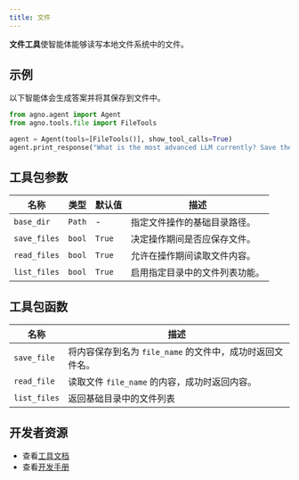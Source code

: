 ```yaml
---
title: 文件
---
```

**文件工具**使智能体能够读写本地文件系统中的文件。

## 示例

以下智能体会生成答案并将其保存到文件中。

```python cookbook/tools/file_tools.py
from agno.agent import Agent
from agno.tools.file import FileTools

agent = Agent(tools=[FileTools()], show_tool_calls=True)
agent.print_response("What is the most advanced LLM currently? Save the answer to a file.", markdown=True)
```

## 工具包参数

| 名称         | 类型   | 默认值 | 描述                                                    |
| ------------ | ------ | ------- | -------------------------------------------------------------- |
| `base_dir`   | `Path` | -       | 指定文件操作的基础目录路径。         |
| `save_files` | `bool` | `True`  | 决定操作期间是否应保存文件。 |
| `read_files` | `bool` | `True`  | 允许在操作期间读取文件内容。                |
| `list_files` | `bool` | `True`  | 启用指定目录中的文件列表功能。           |

## 工具包函数

| 名称         | 描述                                                                              |
| ------------ | ---------------------------------------------------------------------------------------- |
| `save_file`  | 将内容保存到名为 `file_name` 的文件中，成功时返回文件名。 |
| `read_file`  | 读取文件 `file_name` 的内容，成功时返回内容。       |
| `list_files` | 返回基础目录中的文件列表                                            |

## 开发者资源

- 查看[工具文档](https://github.com/agno-agi/agno/blob/main/libs/agno/agno/tools/file.py)
- 查看[开发手册](https://github.com/agno-agi/agno/blob/main/cookbook/tools/file_tools.py)